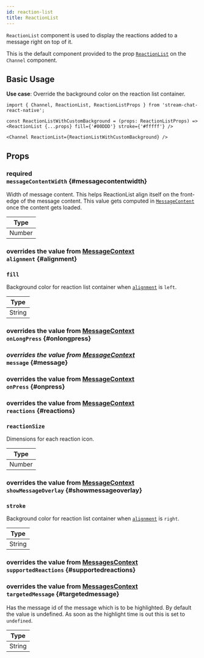 ```yaml
---
id: reaction-list
title: ReactionList
---
```




`ReactionList` component is used to display the reactions added to a message right on top of it.

This is the default component provided to the prop [`ReactionList`](../../../ui-components/channel#reactionlist) on the `Channel` component.

## Basic Usage

**Use case**: Override the background color on the reaction list container.

```tsx
import { Channel, ReactionList, ReactionListProps } from 'stream-chat-react-native';

const ReactionListWithCustomBackground = (props: ReactionListProps) => <ReactionList {...props} fill={'#00DDD'} stroke={'#fffff'} />

<Channel ReactionList={ReactionListWithCustomBackground} />
```

## Props

### <div class="label required">required</div> `messageContentWidth` {#messagecontentwidth}

Width of message content. This helps ReactionList align itself on the front-edge of the message content.
This value gets computed in [`MessageContent`](../message-content) once the content gets loaded.

| Type   |
| ------ |
| Number |

### <div class="description">overrides the value from [MessageContext](../../../ui-components/contexts/message-context#alignment)</div> `alignment` {#alignment}

<Alignment />

### `fill`

Background color for reaction list container when [`alignment`](#alignment) is `left`.

| Type   |
| ------ |
| String |

<!-- ### radius -->

### <div class="description">overrides the value from [MessageContext](../../../ui-components/contexts/message-context#onlongpress)</div> `onLongPress` {#onlongpress}

<OnLongPress />

### <div class="label description">_overrides the value from [MessageContext](../../../ui-components/contexts/message-context#message)_</div> `message` {#message}

<MessageProp />

### <div class="description">overrides the value from [MessageContext](../../../ui-components/contexts/message-context#onpress)</div> `onPress` {#onpress}

<OnPress />

### <div class="description">overrides the value from [MessageContext](../../../ui-components/contexts/message-context#reactions)</div> `reactions` {#reactions}

<Reactions />

### `reactionSize`

Dimensions for each reaction icon.

| Type   |
| ------ |
| Number |

### <div class="description">overrides the value from [MessageContext](../../../ui-components/contexts/message-context#showmessageoverlay)</div> `showMessageOverlay` {#showmessageoverlay}

<ShowMessageOverlay />

### `stroke`

Background color for reaction list container when [`alignment`](#alignment) is `right`.

| Type   |
| ------ |
| String |

<!-- ### strokeSize -->

### <div class="description">overrides the value from [MessagesContext](../../../ui-components/contexts/messages-context#supportedreactions)</div> `supportedReactions` {#supportedreactions}

<SupportedReactions />

### <div class="description">overrides the value from [MessagesContext](../../../ui-components/contexts/messages-context#targetedmessage)</div> `targetedMessage` {#targetedmessage}

Has the message id of the message which is to be highlighted. By default the value is undefined. As soon as the highlight time is out this is set to `undefined`.

| Type   |
| ------ |
| String |
